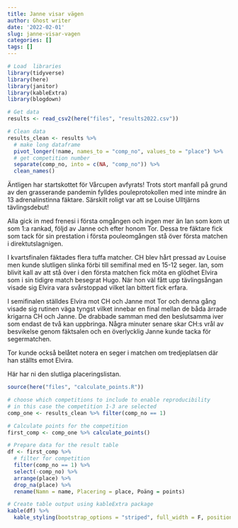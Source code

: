 ```yaml
---
title: Janne visar vägen
author: Ghost writer
date: '2022-02-01'
slug: janne-visar-vagen
categories: []
tags: []
---
```


```r
# Load  libraries
library(tidyverse)
library(here)
library(janitor)
library(kableExtra)
library(blogdown)

# Get data
results <- read_csv2(here("files", "results2022.csv"))

# Clean data
results_clean <- results %>%
  # make long dataframe
  pivot_longer(!name, names_to = "comp_no", values_to = "place") %>% 
  # get competition number
  separate(comp_no, into = c(NA, "comp_no")) %>%
  clean_names()

```

Äntligen har startskottet för Vårcupen avfyrats! Trots stort manfall på grund av den grasserande pandemin fylldes pouleprotokollen med inte mindre än 13 adrenalinstinna fäktare. Särskilt roligt var att se Louise Ulltjärns tävlingsdebut!

Alla gick in med frenesi i första omgången och ingen mer än Ian som kom ut som 1:a rankad, följd av Janne och efter honom Tor. Dessa tre fäktare fick som tack för sin prestation i första pouleomgången stå över första matchen i direktutslagnigen.

I kvartsfinalen fäktades flera tuffa matcher. CH blev hårt pressad av Louise men kunde slutligen slinka förbi till semifinal med en 15-12 seger. Ian, som blivit kall av att stå över i den första matchen fick möta en glödhet Elvira som i sin tidigre match besegrat Hugo. När hon väl fått upp tävlingsångan visade sig Elvira vara svårstoppad vilket Ian bittert fick erfara.

I semifinalen ställdes Elvira mot CH och Janne mot Tor och denna gång visade sig rutinen väga tyngst vilket innebar en final mellan de båda ärrade krigarna CH och Janne. De drabbade samman med den beslutsamma iver som endast de två kan uppbringa. Några minuter senare skar CH:s vrål av besvikelse genom fäktsalen och en överlycklig Janne kunde tacka för segermatchen.

Tor kunde också belåtet notera en seger i matchen om tredjeplatsen där han ställts emot Elvira.

Här har ni den slutliga placeringslistan.

```r
source(here("files", "calculate_points.R"))
```

```r

# choose which competitions to include to enable reproducibility
# in this case the competition 1-3 are selected
comp_one <- results_clean %>% filter(comp_no == 1)

# Calculate points for the competition
first_comp <- comp_one %>% calculate_points()

# Prepare data for the result table
df <- first_comp %>% 
  # filter for competition
  filter(comp_no == 1) %>%
  select(-comp_no) %>% 
  arrange(place) %>% 
  drop_na(place) %>% 
  rename(Namn = name, Placering = place, Poäng = points)

# Create table output using kableExtra package
kable(df) %>%
  kable_styling(bootstrap_options = "striped", full_width = F, position = "left")
```
